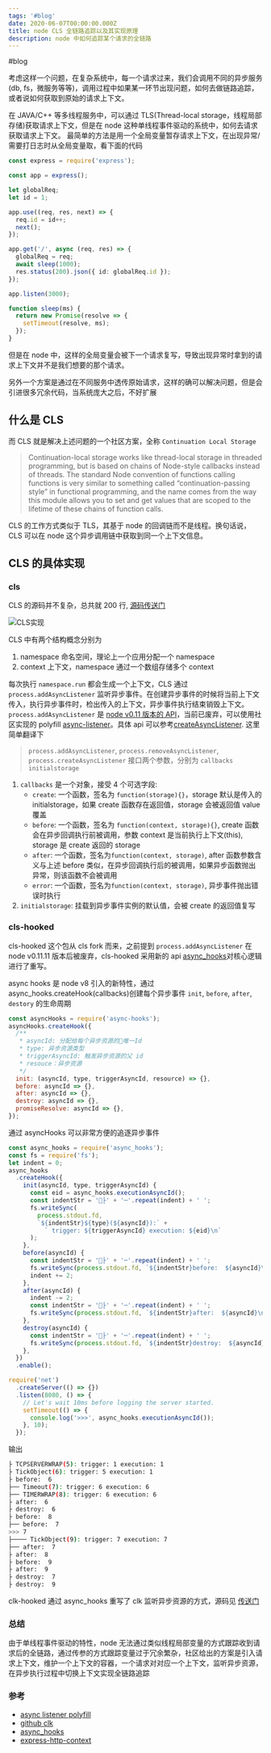 ```yaml
---
tags: '#blog'
date: 2020-06-07T00:00:00.000Z
title: node CLS 全链路追踪以及其实现原理
description: node 中如何追踪某个请求的全链路
---
```


#blog

考虑这样一个问题，在复杂系统中，每一个请求过来，我们会调用不同的异步服务(db, fs，微服务等等)，调用过程中如果某一环节出现问题，如何去做链路追踪，或者说如何获取到原始的请求上下文。

在 JAVA/C++ 等多线程服务中，可以通过 TLS(Thread-local storage，线程局部存储)获取请求上下文，但是在 node 这种单线程事件驱动的系统中，如何去请求获取请求上下文。
最简单的方法是用一个全局变量暂存请求上下文，在出现异常/需要打日志时从全局变量取，看下面的代码

```ts
const express = require('express');

const app = express();

let globalReq;
let id = 1;

app.use((req, res, next) => {
  req.id = id++;
  next();
});

app.get('/', async (req, res) => {
  globalReq = req;
  await sleep(1000);
  res.status(200).json({ id: globalReq.id });
});

app.listen(3000);

function sleep(ms) {
  return new Promise(resolve => {
    setTimeout(resolve, ms);
  });
}
```

但是在 node 中，这样的全局变量会被下一个请求复写，导致出现异常时拿到的请求上下文并不是我们想要的那个请求。

另外一个方案是通过在不同服务中透传原始请求，这样的确可以解决问题，但是会引进很多冗余代码，当系统庞大之后，不好扩展

## 什么是 CLS

而 CLS 就是解决上述问题的一个社区方案，全称 `Continuation Local Storage`

> Continuation-local storage works like thread-local storage in threaded programming, but is based on chains of Node-style callbacks instead of threads. The standard Node convention of functions calling functions is very similar to something called “continuation-passing style” in functional programming, and the name comes from the way this module allows you to set and get values that are scoped to the lifetime of these chains of function calls.

CLS 的工作方式类似于 TLS，其基于 node 的回调链而不是线程。换句话说，CLS 可以在 node 这个异步调用链中获取到同一个上下文信息。

## CLS 的具体实现

### cls

CLS 的源码并不复杂，总共就 200 行, [源码传送门](https://github.com/othiym23/node-continuation-local-storage/blob/master/context.js)

![CLS实现](https://cdn.jsdelivr.net/gh/feikerwu/figure-bed@master/assets/20201010150228.png)

CLS 中有两个结构概念分别为

1. namespace 命名空间，理论上一个应用分配一个 namespace
2. context 上下文，namespace 通过一个数组存储多个 context

每次执行 `namespace.run` 都会生成一个上下文，CLS 通过 `process.addAsyncListener` 监听异步事件。在创建异步事件的时候将当前上下文传入，执行异步事件时，检出传入的上下文，异步事件执行结束销毁上下文。
`process.addAsyncListener` 是 [node v0.11 版本的 API](https://nodejs.org/docs/v0.11.11/api/process.html#process_process_addasynclistener_callbacksobj_userdata)，当前已废弃，可以使用社区实现的 polyfill [async-listener](https://github.com/othiym23/async-listener)。具体 api 可以参考[createAsyncListener](https://github.com/othiym23/async-listener#createasynclistenercallbacks-initialstorage). 这里简单翻译下

> `process.addAsyncListener`, `process.removeAsyncListener`, `process.createAsyncListener` 接口两个参数，分别为 `callbacks` `initialstorage`

1. `callbacks` 是一个对象，接受 4 个可选字段:
   - `create`: 一个函数，签名为 `function(storage){}`，storage 默认是传入的 initialstorage，如果 create 函数存在返回值，storage 会被返回值 value 覆盖
   - `before`: 一个函数，签名为 `function(context, storage){}`, create 函数会在异步回调执行前被调用，参数 context 是当前执行上下文(this), storage 是 create 返回的 storage
   - `after`: 一个函数，签名为`function(context, storage)`, after 函数参数含义与上述 before 类似，在异步回调执行后的被调用，如果异步函数抛出异常，则该函数不会被调用
   - `error`: 一个函数，签名为`function(context, storage)`, 异步事件抛出错误时执行
2. `initialstorage`: 挂载到异步事件实例的默认值，会被 create 的返回值复写

### cls-hooked

cls-hooked 这个包从 cls fork 而来，之前提到 `process.addAsyncListener` 在 node v0.11.11 版本后被废弃，cls-hooked 采用新的 api [async_hooks](https://nodejs.org/api/async_hooks.html)对核心逻辑进行了重写。

async hooks 是 node v8 引入的新特性，通过 async_hooks.createHook(callbacks)创建每个异步事件 `init`, `before`, `after`, `destory` 的生命周期

```js
const asyncHooks = require('async-hooks');
asyncHooks.createHook({
  /**
   * asyncId: 分配给每个异步资源的唯一Id
   * type: 异步资源类型
   * triggerAsyncId: 触发异步资源的父 id
   * resouce：异步资源
   */
  init: (asyncId, type, triggerAsyncId, resource) => {},
  before: asyncId => {},
  after: asyncId => {},
  destroy: asyncId => {},
  promiseResolve: asyncId => {},
});
```

通过 asyncHooks 可以非常方便的追逐异步事件

```js
const async_hooks = require('async_hooks');
const fs = require('fs');
let indent = 0;
async_hooks
  .createHook({
    init(asyncId, type, triggerAsyncId) {
      const eid = async_hooks.executionAsyncId();
      const indentStr = '├' + '─'.repeat(indent) + ' ';
      fs.writeSync(
        process.stdout.fd,
        `${indentStr}${type}(${asyncId}):` +
          ` trigger: ${triggerAsyncId} execution: ${eid}\n`
      );
    },
    before(asyncId) {
      const indentStr = '├' + '─'.repeat(indent) + ' ';
      fs.writeSync(process.stdout.fd, `${indentStr}before:  ${asyncId}\n`);
      indent += 2;
    },
    after(asyncId) {
      indent -= 2;
      const indentStr = '├' + '─'.repeat(indent) + ' ';
      fs.writeSync(process.stdout.fd, `${indentStr}after:  ${asyncId}\n`);
    },
    destroy(asyncId) {
      const indentStr = '├' + '─'.repeat(indent) + ' ';
      fs.writeSync(process.stdout.fd, `${indentStr}destroy:  ${asyncId}\n`);
    },
  })
  .enable();

require('net')
  .createServer(() => {})
  .listen(8080, () => {
    // Let's wait 10ms before logging the server started.
    setTimeout(() => {
      console.log('>>>', async_hooks.executionAsyncId());
    }, 10);
  });
```

输出

```bash
├ TCPSERVERWRAP(5): trigger: 1 execution: 1
├ TickObject(6): trigger: 5 execution: 1
├ before:  6
├── Timeout(7): trigger: 6 execution: 6
├── TIMERWRAP(8): trigger: 6 execution: 6
├ after:  6
├ destroy:  6
├ before:  8
├── before:  7
>>> 7
├──── TickObject(9): trigger: 7 execution: 7
├── after:  7
├ after:  8
├ before:  9
├ after:  9
├ destroy:  7
├ destroy:  9
```

clk-hooked 通过 async_hooks 重写了 clk 监听异步资源的方式，源码见 [传送门](https://github.com/Jeff-Lewis/cls-hooked/blob/0ff594bf6b2edd6fb046b10b67363c3213e4726c/context.js#L280)

### 总结

由于单线程事件驱动的特性，node 无法通过类似线程局部变量的方式跟踪收到请求后的全链路，通过传参的方式跟踪变量过于冗余繁杂，社区给出的方案是引入请求上下文，维护一个上下文的容器，一个请求对对应一个上下文，监听异步资源，在异步执行过程中切换上下文实现全链路追踪

### 参考

- [async listener polyfill](https://github.com/othiym23/async-listener)
- [github clk](https://github.com/othiym23/node-continuation-local-storage)
- [async_hooks](https://nodejs.org/api/async_hooks.html)
- [express-http-context](https://github.com/skonves/express-http-context)

